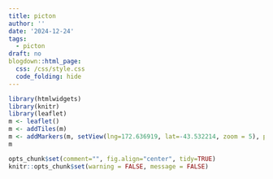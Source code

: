 ```yaml
---
title: picton
author: ''
date: '2024-12-24'
tags:
  - picton
draft: no
blogdown::html_page:
  css: /css/style.css
  code_folding: hide
---
```




```r
library(htmlwidgets)
library(knitr)
library(leaflet)
m <- leaflet()
m <- addTiles(m)
m <- addMarkers(m, setView(lng=172.636919, lat=-43.532214, zoom = 5), popup="Christchurch") # -43.532214, 172.636919
m

opts_chunk$set(comment="", fig.align="center", tidy=TRUE)
knitr::opts_chunk$set(warning = FALSE, message = FALSE)
```

